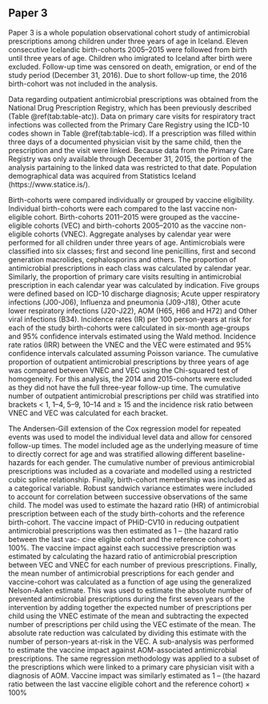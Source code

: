 ## Paper 3

Paper 3 is a whole population observational cohort study of antimicrobial prescriptions among children under three years of age in Iceland.
Eleven consecutive Icelandic birth-cohorts 2005–2015 were followed from birth until three years of age. 
Children who imigrated to Iceland after birth were excluded.
Follow-up time was censored on death, emigration, or end of the study period (December 31, 2016).
Due to short follow-up time, the 2016 birth-cohort was not included in the analysis. 

Data regarding outpatient antimicrobial prescriptions was obtained from the National Drug Prescription Registry, which has been previously described (Table \@ref(tab:table-atc)).
Data on primary care visits for respiratory tract infections was collected from the Primary Care Registry using the ICD-10 codes shown in Table \@ref(tab:table-icd).
If a prescription was filled within three days of a documented physician visit by the same child, then the prescription and the visit were linked. 
Because data from the Primary Care Registry was only available through December 31, 2015, the portion of the analysis partaining to the linked data was restricted to that date. 
Population demographical data was acquired from Statistics Iceland (https://www.statice.is/).

Birth-cohorts were compared individually or grouped by vaccine eligibility. 
Individual birth-cohorts were each compared to the last vaccine non-eligible cohort.
Birth-cohorts 2011–2015 were grouped as the vaccine-eligible cohorts (VEC) and birth-cohorts 2005–2010 as the vaccine non-eligible cohorts (VNEC).
Aggregate analyses by calendar year were performed for all children under three years of age.
Antimicrobials were classified into six classes; first and second line penicillins, first and second generation macrolides, cephalosporins and others.
The proportion of antimicrobial prescriptions in each class was calculated by calendar year. Similarly, the proportion of primary care visits resulting in antimicrobial prescription in each calendar year was calculated by indication.
Five groups were defined based on ICD-10 discharge diagnosis; Acute upper respiratory infections (J00-J06), Influenza and pneumonia (J09-J18), Other acute lower respiratory infections (J20-J22), AOM (H65, H66 and H72) and Other viral infections (B34).
Incidence rates (IR) per 100 person-years at risk for each of the study birth-cohorts were calculated in six-month age-groups and 95% confidence intervals estimated using the Wald method.
Incidence rate ratios (IRR) between the VNEC and the VEC were estimated and 95% confidence intervals calculated assuming Poisson variance.
The cumulative proportion of outpatient antimicrobial prescriptions by three years of age was compared between VNEC and VEC using the Chi-squared test of homogeneity.
For this analysis, the 2014 and 2015-cohorts were excluded as they did not have the full three-year follow-up time.
The cumulative number of outpatient antimicrobial prescriptions per child was stratified into brackets < 1, 1–4, 5–9, 10–14 and ≥ 15 and the incidence risk ratio between VNEC and VEC was calculated for each bracket.

The Andersen-Gill extension of the Cox regression model for repeated events was used to model the individual level data and allow for censored follow-up times.
The model included age as the underlying measure of time to directly correct for age and was stratified allowing different baseline-hazards for each gender.
The cumulative number of previous antimicrobial prescriptions was included as a covariate and modelled using a restricted cubic spline relationship.
Finally, birth-cohort membership was included as a categorical variable.
Robust sandwich variance estimates were included to account for correlation between successive observations of the same child.
The model was used to estimate the hazard ratio (HR) of antimicrobial prescription between each of the study birth-cohorts and the reference birth-cohort.
The vaccine impact of PHiD-CV10 in reducing outpatient antimicrobial prescriptions was then estimated as 1 – (the hazard ratio between the last vac- cine eligible cohort and the reference cohort) × 100%.
The vaccine impact against each successive prescription was estimated by calculating the hazard ratio of antimicrobial prescription between VEC and VNEC for each number of previous prescriptions. 
Finally, the mean number of antimicrobial prescriptions for each gender and vaccine-cohort was calculated as a function of age using the generalized Nelson-Aalen estimate.
This was used to estimate the absolute number of prevented antimicrobial prescriptions during the first seven years of the intervention by adding together the expected number of prescriptions per child using the VNEC estimate of the mean and subtracting the expected number of prescriptions per child using the VEC estimate of the mean.
The absolute rate reduction was calculated by dividing this estimate with the number of person-years at-risk in the VEC.
A sub-analysis was performed to estimate the vaccine impact against AOM-associated antimicrobial prescriptions.
The same regression methodology was applied to a subset of the prescriptions which were linked to a primary care physician visit with a diagnosis of AOM.
Vaccine impact was similarly estimated as 1 – (the hazard ratio between the last vaccine eligible cohort and the reference cohort) × 100%